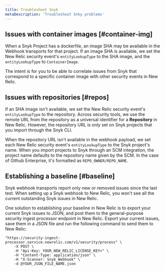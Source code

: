 ```yaml
---
title: Troubleshoot Snyk
metaDescription: 'Troubleshoot Snky problems'
---
```


## Issues with container images [#container-img]

When a Snyk Project has a dockerfile, an image SHA may be available in the Webhook transports for that project. If an image SHA is available, we set the New Relic security event's `entityLookupType` to the SHA image, and the `entityLookupType` to `ContainerImage`.

The intent is for you to be able to correlate issues from Snyk that correspond to a specific container image with other security events in New Relic.

## Issues with repositories [#repos]

If an SHA image isn't available, we set the New Relic security event's `entityLookupType` to the repository. Across security tools, we use the remote URL from the repository as a universal identifier for a **Repository** in New Relic. However, the repository URL is only set on Snyk projects that you import through the Snyk CLI.

When the repository URL isn't available in the webhook payload, we set each New Relic security event's `entityLookupType` to the Snyk project's name. When you import projects to Snyk through an SCM integration, the project name defaults to the repository name given by the SCM. In the case of Github Enterprise, it's formatted as `REPO_OWNER/REPO_NAME`.

## Establishing a baseline [#baseline]

Snyk webhook transports report only new or removed issues since the last test. When setting up a Snyk webhook to New Relic, you won't see all the current outstanding Snyk issues in New Relic.

One solution to establishing your baseline in New Relic is to export your current Snyk issues to JSON, and post them to the general-purpose security ingest processor endpoint in New Relic. Export your current issues, save them in a JSON file and run the following command to send them to New Relic:

```shell
"https://security-ingest-processor.service.newrelic.com/v1/security/process" \
    -X POST \
    -H "Api-Key: YOUR_NEW_RELIC_LICENSE_KEY>" \
    -H "Content-Type: application/json" \
    -H "X-Scanner: Snyk_Webhook" \
    -d @YOUR_JSON_FILE_NAME.json
```
